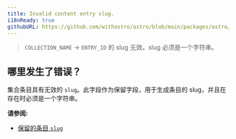 ```yaml
---
title: Invalid content entry slug.
i18nReady: true
githubURL: https://github.com/withastro/astro/blob/main/packages/astro/src/core/errors/errors-data.ts
---
```


> `COLLECTION_NAME` → `ENTRY_ID` 的 slug 无效。slug 必须是一个字符串。

## 哪里发生了错误？

集合条目具有无效的 `slug`。此字段作为保留字段，用于生成条目的 slug，并且在存在时必须是一个字符串。

**请参阅:**
-  [保留的条目 `slug`](/zh-cn/guides/content-collections/)
